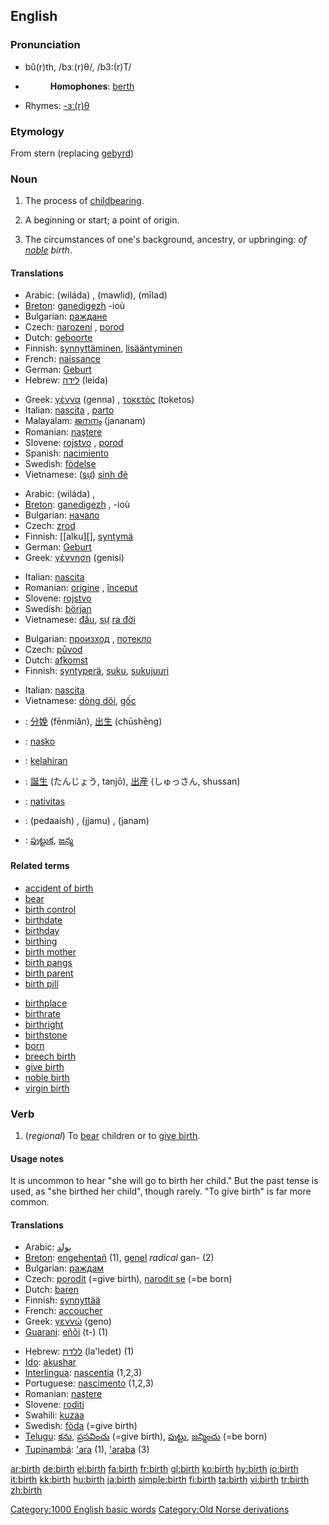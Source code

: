 {{wikipedia|birth (disambiguation)}}
==English==

===Pronunciation===
*bû(r)th, /bɜː(r)θ/, /b3:(r)T/
*{{audio|en-us-birth.ogg|Audio (US)}}
*:'''Homophones''': [[berth]]
*Rhymes: [[Rhymes:English:-ɜː(r)θ|-ɜː(r)θ]]

===Etymology===
From {{ON.}} stern (replacing {{OE.}} [[gebyrd]])

===Noun===
{{wikipedia}}
{{en-noun|s|-}}

# {{uncountable}} The process of [[childbearing]].<!-- #2 between current 1&2: an instance of birth (countable), #1 is uncountable -->
# {{countable}} A beginning or start; a point of origin.
# {{uncountable}} The circumstances of one's background, ancestry, or upbringing: ''of [[noble]] birth''.

====Translations====
{{trans-top|process of childbearing}}
*Arabic: {{ARchar|[[ولادة]]}} (wiláda) {{f}}, {{ARchar|[[مولد]]}} (mawlid), {{ARchar|[[ميلاد]]}} (mīlad)
*[[Breton]]: [[ganedigezh]] {{f}} -ioù
*Bulgarian: [[раждане]] {{n}}
*Czech: [[narození]] {{n}}, [[porod]] {{m}}
*Dutch: [[geboorte]] {{f}}
*Finnish: [[synnyttäminen]], [[lisääntyminen]]
*French: [[naissance]] {{f}}
*German: [[Geburt]] {{f}}
*Hebrew: [[לידה]] (leida) {{f}}
{{trans-mid}}
*Greek: [[γέννα]] (genna) {{f}}, [[τοκετός]] (toketos) {{m}}
*Italian: [[nascita]] {{f}}, [[parto]] {{m}}
*Malayalam: [[ജനനം]] (jananam)
*Romanian: [[naştere]] {{f}}
*Slovene: [[rojstvo]] {{n}}, [[porod]] {{m}}
*Spanish: [[nacimiento]] {{m}}
*Swedish: [[födelse]] {{c}}
*Vietnamese: ([[sự]]) [[sinh đẻ]]
{{trans-bottom}}

{{trans-top|beginning or start; a point of origin}}
*Arabic: {{ARchar|[[ولادة]]}} (wiláda) {{f}}, {{ARchar|[[بداية]]}} {{f}}
*[[Breton]]: [[ganedigezh]] {{f}}, -ioù {{p}}
*Bulgarian: [[начало]] {{n}}
*Czech: [[zrod]] {{m}}
*Finnish: [[alku][], [[syntymä]]
*German: [[Geburt]] {{f}}
*Greek: [[γέννηση]] (genisi) {{f}}
{{trans-mid}}
*Italian: [[nascita]] {{f}}
*Romanian: [[origine]] {{f}}, [[început]] {{n}}
*Slovene: [[rojstvo]] {{n}}
*Swedish: [[början]] {{c}}
*Vietnamese: [[đầu]], [[sự]] [[ra đời]]
{{trans-bottom}}

{{trans-top|circumstances of one's background}}
*Bulgarian: [[произход]] {{m}}, [[потекло]] {{n}}
*Czech: [[původ]] {{m}}
*Dutch: [[afkomst]] {{f}}
*Finnish: [[syntyperä]], [[suku]], [[sukujuuri]]
{{trans-mid}}
*Italian: [[nascita]] {{f}}
*Vietnamese: [[dòng dõi]], [[gốc]]
{{trans-bottom}}

{{checktrans}}
{{trans-top|translations to be checked}}
*{{ttbc|Chinese}}: [[分娩]] (fēnmiǎn), [[出生]] (chūshēng)
*{{ttbc|Ido}}: [[nasko]]
*{{ttbc|Indonesian}}: [[lahir|kelahiran]]
*{{ttbc|Japanese}}: [[誕生]] (たんじょう, tanjō), [[出産]] (しゅっさん, shussan)
{{trans-mid}}
*{{ttbc|Latin}}: [[nativitas]] {{f}}
*{{ttbc|Sindhi}}: {{SDchar|[[پيدائِش]]}} (pedaaish) {{f}}, {{SDchar|[[ڄَمُ]]}} (jjamu) {{m}}, {{SDchar|[[جَنَمُ]]}} (janam) {{m}}
*{{ttbc|Telugu}}: [[పుట్టుక]], [[జన్మ]]
{{trans-bottom}}

====Related terms====
{{rel-top}}
*[[accident of birth]]
*[[bear]]
*[[birth control]]
*[[birthdate]]
*[[birthday]]
*[[birthing]]
*[[birth mother]]
*[[birth pangs]]
*[[birth parent]]
*[[birth pill]]
{{rel-mid}}
*[[birthplace]]
*[[birthrate]]
*[[birthright]]
*[[birthstone]]
*[[born]]
*[[breech birth]]
*[[give birth]]
*[[noble birth]]
*[[virgin birth]]
{{rel-bottom}}

===Verb===
{{en-verb}}

# (''regional'') To [[bear]] children or to [[give birth]].

====Usage notes====
It is uncommon to hear "she will go to birth her child."  But the past tense is used, as "she birthed her child", though rarely. "To give birth" is far more common.

====Translations====
{{trans-top|to birth}}
*Arabic: [[يولد]]
*[[Breton]]: [[engehentañ]] (1), [[genel]] ''radical'' gan- (2)
*Bulgarian: [[раждам]]
*Czech: [[porodit]] (=give birth), [[narodit se]] (=be born)
*Dutch: [[baren]]
*Finnish: [[synnyttää]]
*French: [[accoucher]]
*Greek: [[γεννώ]] (geno)
*[[Guarani]]: [[eñõi]] (t-) (1)
{{trans-mid}}
*Hebrew: [[ללדת]] (la'ledet) (1)
*[[Ido]]: [[akushar]]
*[[Interlingua]]: [[nascentia]] (1,2,3)
*Portuguese: [[nascimento]] {{m}} (1,2,3)
*Romanian: [[naştere]] {{f}}
*Slovene: [[roditi]]
*Swahili: [[kuzaa]]
*Swedish: [[föda]] (=give birth)
*[[Telugu]]: [[కను]], [[ప్రసవించు]] (=give birth), [[పుట్టు]], [[జన్మించు]] (=be born)
*[[Tupinambá]]: [['ara]] (1), [['araba]] (3)
{{trans-bottom}}

[[Category:1000 English basic words]]
[[Category:Old Norse derivations]]

[[ar:birth]]
[[de:birth]]
[[el:birth]]
[[fa:birth]]
[[fr:birth]]
[[gl:birth]]
[[ko:birth]]
[[hy:birth]]
[[io:birth]]
[[it:birth]]
[[kk:birth]]
[[hu:birth]]
[[ja:birth]]
[[simple:birth]]
[[fi:birth]]
[[ta:birth]]
[[vi:birth]]
[[tr:birth]]
[[zh:birth]]